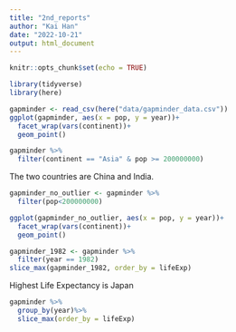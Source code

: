 ```yaml
---
title: "2nd_reports"
author: "Kai Han"
date: "2022-10-21"
output: html_document
---
```


```r
knitr::opts_chunk$set(echo = TRUE)
```

```r
library(tidyverse)
library(here)
```

```r
gapminder <- read_csv(here("data/gapminder_data.csv"))
ggplot(gapminder, aes(x = pop, y = year))+
  facet_wrap(vars(continent))+
  geom_point()
```
```r
gapminder %>%
  filter(continent == "Asia" & pop >= 200000000)
```
The two countries are China and India.

```r
gapminder_no_outlier <- gapminder %>%
  filter(pop<200000000)

ggplot(gapminder_no_outlier, aes(x = pop, y = year))+
  facet_wrap(vars(continent))+
  geom_point()
```
```r
gapminder_1982 <- gapminder %>%
  filter(year == 1982)
slice_max(gapminder_1982, order_by = lifeExp)
```

Highest Life Expectancy is Japan

```r
gapminder %>%
  group_by(year)%>%
  slice_max(order_by = lifeExp)
```